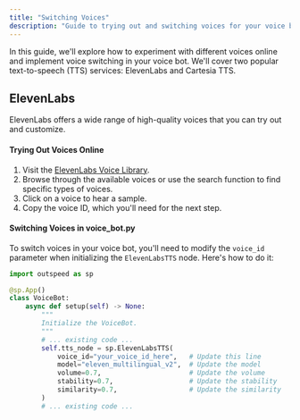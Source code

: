 ```yaml
---
title: "Switching Voices"
description: "Guide to trying out and switching voices for your voice bot."
---
```


In this guide, we'll explore how to experiment with different voices online and implement voice switching in your voice bot. We'll cover two popular text-to-speech (TTS) services: ElevenLabs and Cartesia TTS.

## **ElevenLabs**

ElevenLabs offers a wide range of high-quality voices that you can try out and customize.

#### **Trying Out Voices Online**

1. Visit the [ElevenLabs Voice Library](https://elevenlabs.io/voice-library).
2. Browse through the available voices or use the search function to find specific types of voices.
3. Click on a voice to hear a sample.
4. Copy the voice ID, which you'll need for the next step.

#### **Switching Voices in voice_bot.py**

To switch voices in your voice bot, you'll need to modify the `voice_id` parameter when initializing the `ElevenLabsTTS` node. Here's how to do it:

```python
import outspeed as sp

@sp.App()
class VoiceBot:
    async def setup(self) -> None:
        """
        Initialize the VoiceBot.
        """
        # ... existing code ...
        self.tts_node = sp.ElevenLabsTTS(
            voice_id="your_voice_id_here",   # Update this line
            model="eleven_multilingual_v2",  # Update the model
            volume=0.7,                      # Update the volume
            stability=0.7,                   # Update the stability
            similarity=0.7,                  # Update the similarity
        )
        # ... existing code ...
```

